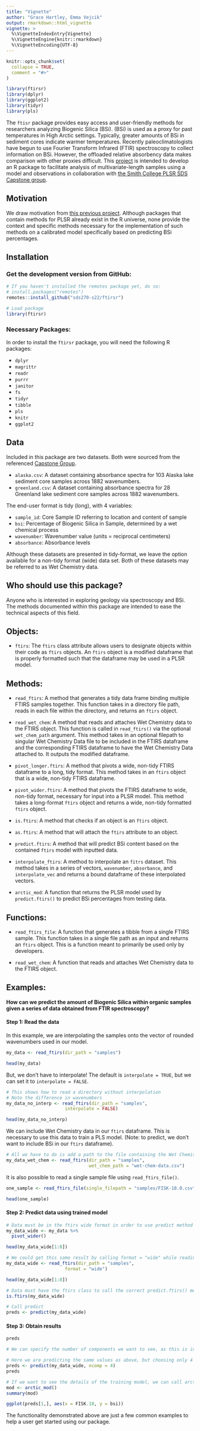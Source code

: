 ```yaml
---
title: "Vignette"
author: "Grace Hartley, Emma Vejcik"
output: rmarkdown::html_vignette
vignette: >
  %\VignetteIndexEntry{Vignette}
  %\VignetteEngine{knitr::rmarkdown}
  %\VignetteEncoding{UTF-8}
---
```


```r
knitr::opts_chunk$set(
  collapse = TRUE,
  comment = "#>"
)
```

```r
library(ftirsr)
library(dplyr)
library(ggplot2)
library(tidyr)
library(pls)
```

The `ftisr` package provides easy access and user-friendly methods for researchers analyzing Biogenic Silica (BSi). (BSi) is used as a proxy for past temperatures in High Arctic settings. Typically, greater amounts of BSi in sediment cores indicate warmer temperatures. Recently paleoclimatologists have begun to use Fourier Transform Infrared (FTIR) spectroscopy to collect information on BSi. However, the offloaded relative absorbency data makes comparison with other proxies difficult. This [project](https://github.com/sds270-s22/ftirsr) is intended to develop an R package to facilitate analysis of multivariate-length samples using a model and observations in collaboration with [the Smith College PLSR SDS Capstone group](https://github.com/sds-capstone/PLSmodel). 

## Motivation

We draw motivation from [this previous project](https://www.causeweb.org/usproc/eusrc/2021/virtual-posters/7). Although packages that contain methods for PLSR already exist in the R universe, none provide the context and specific methods necessary for the implementation of such methods on a calibrated model specifically based on predicting BSi percentages. 


## Installation

### Get the development version from GitHub:

```r
# If you haven't installed the remotes package yet, do so:
# install.packages("remotes")
remotes::install_github("sds270-s22/ftirsr")
```

```r
# Load package
library(ftirsr)
```

### Necessary Packages:

In order to install the `ftirsr` package, you will need the following R packages:

- `dplyr`
- `magrittr`
- `readr`
- `purrr`
- `janitor`
- `fs`
- `tidyr`
- `tibble`
- `pls`
- `knitr`
- `ggplot2`

## Data

Included in this package are two datasets. Both were sourced from the referenced [Capstone Group](https://github.com/sds-capstone/PLSmodel). 


- `alaska.csv`: A dataset containing absorbance spectra for 103 Alaska lake sediment core samples across 1882 wavenumbers.
- `greenland.csv`: A dataset containing absorbance spectra for 28 Greenland lake sediment core samples across 1882 wavenumbers.


The end-user format is tidy (long), with 4 variables:

- `sample_id`: Core Sample ID referring to location and content of sample
- `bsi`: Percentage of Biogenic Silica in Sample, determined by a wet chemical process
- `wavenumber`: Wavenumber value (units = reciprocal centimeters)
- `absorbance`: Absorbance levels

Although these datasets are presented in tidy-format, we leave the option available for a non-tidy format (wide) data set. Both of these datasets may be referred to as Wet Chemistry data.

## Who should use this package?

Anyone who is interested in exploring geology via spectroscopy and BSi. The methods documented within this package are intended to ease the technical aspects of this field. 


## Objects:

- `ftirs`: The `ftirs` class attribute allows users to designate objects within their code as `ftirs` objects. An `ftirs` object is a modified dataframe that is properly formatted such that the dataframe may be used in a  PLSR model.

## Methods: 

- `read_ftirs`: A method that generates a tidy data frame binding multiple FTIRS samples together. This function takes in a directory file path, reads in each file within the directory, and returns an `ftirs` object.

- `read_wet_chem`: A method that reads and attaches Wet Chemistry data to the FTIRS object. This function is called in `read_ftirs()` via the optional `wet_chem_path` argument. This method takes in an optional filepath to singular Wet Chemistry Data file to be included in the FTIRS dataframe and the corresponding FTIRS dataframe to have the Wet Chemistry Data attached to. It outputs the modified dataframe.

- `pivot_longer.ftirs`: A method that pivots a wide, non-tidy FTIRS dataframe to a long, tidy format. This method takes in an `ftirs` object that is a wide, non-tidy FTIRS dataframe. 

- `pivot_wider.ftirs`: A method that pivots the FTIRS dataframe to wide, non-tidy format, necessary for input into a PLSR model. This method takes a long-format `ftirs` object and returns a wide, non-tidy formatted `ftirs` object.

- `is.ftirs`: A method that checks if an object is an `ftirs` object. 

- `as.ftirs`: A method that will attach the `ftirs` attribute to an object.

- `predict.ftirs`: A method that will predict BSi content based on the contained `ftirs` model with inputted data.

- `interpolate_ftirs`: A method to interpolate an `fitrs` dataset. This method takes in a series of vectors, `wavenumber`, `absorbance`, and `interpolate_vec` and returns a bound dataframe of these interpolated vectors.

- `arctic_mod`: A function that returns the PLSR model used by `predict.ftirs()` to predict BSi percentages from testing data.

## Functions:

- `read_ftirs_file`: A function that generates a tibble from a single FTIRS sample. This function takes in a single file path as an input and returns an `ftirs` object. This is a function meant to primarily be used only by developers.

- `read_wet_chem`: A function that reads and attaches Wet Chemistry data to the FTIRS object.



## Examples:

**How can we predict the amount of Biogenic Silica within organic samples given a series of data obtained from FTIR spectroscopy?**

#### Step 1: Read the data

In this example, we are interpolating the samples onto the vector of rounded wavenumbers used in our model.

```r
my_data <- read_ftirs(dir_path = "samples")

head(my_data)
```

But, we don't have to interpolate! The default is `interpolate = TRUE`, but we can set it to `interpolate = FALSE`.

```r
# This shows how to read a directory without interpolation
# Note the difference in wavenumbers
my_data_no_interp <- read_ftirs(dir_path = "samples",
                      interpolate = FALSE)

head(my_data_no_interp)
```

We can include Wet Chemistry data in our `ftirs` dataframe. This is necessary to use this data to train a PLS model. (Note: to predict, we don't want to include BSi in our `ftirs` dataframe).

```r
# All we have to do is add a path to the file containing the Wet Chemistry data
my_data_wet_chem <- read_ftirs(dir_path = "samples", 
                               wet_chem_path = "wet-chem-data.csv")

```

It is also possible to read a single sample file using `read_ftirs_file()`.

```r
one_sample <- read_ftirs_file(single_filepath = "samples/FISK-10.0.csv")

head(one_sample)
```

#### Step 2: Predict data using trained model 

```r
# Data must be in the ftirs wide format in order to use predict method
my_data_wide <- my_data %>% 
  pivot_wider()

head(my_data_wide[1:8])
```

```r
# We could get this same result by calling format = "wide" while reading in the samples  
my_data_wide <- read_ftirs(dir_path = "samples",
                      format = "wide")

head(my_data_wide[1:8])
```

```r
# Data must have the ftirs class to call the correct predict.ftirs() method
is.ftirs(my_data_wide)

# Call predict
preds <- predict(my_data_wide)
```

#### Step 3: Obtain results

```r
preds
```

```r
# We can specify the number of components we want to see, as this is inherited from the predict.mvr method

# Here we are predicting the same values as above, but choosing only 4 components
preds <- predict(my_data_wide, ncomp = 4)
preds
```

```r
# If we want to see the details of the training model, we can call arctic_mod() 
mod <- arctic_mod()
summary(mod)

```

```r
ggplot(preds[1,], aes(x = FISK.10, y = bsi))
```

The functionality demonstrated above are just a few common examples to help a user get started using our package. 



